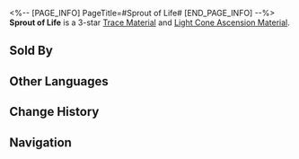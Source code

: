 <%-- [PAGE_INFO]
PageTitle=#Sprout of Life#
[END_PAGE_INFO] --%>
{{Item Infobox
|title       = Sprout of Life
|id          = 110172
|image       = Item Sprout of Life.png
|type        = 
|invCategory = Upgrade Materials
|rarity      = 3
|effect      = A young sprout emerging from the Seed of Abundance. Used to level up Traces moderately for {{Color|h|Abundance}} characters.
|description = As you get closer to it, your muscles and bones twitch and propagate with an unbearable itch.
|source1     = Calyx (Backwater Pass)
|source2     = Calyx (Backwater Pass)
|source3     = [[Omni-Synthesizer]] &mdash; Material Synthesis
|source4     = Embers Exchange
|source5     = [[Omni-Synthesizer]] &mdash; Material Exchange
}}
{{Description|1=''"Life is unfailing where the soul abounds."''}}
'''Sprout of Life''' is a 3-star [[Trace Material]] and [[Light Cone Ascension Material]].

==Sold By==
{{Shop Availability}}

==Other Languages==
{{Other Languages
|en   = Sprout of Life
|zhs  = 生命之芽
|zht  = 生命之芽
|ja   = 生命の芽
|ko   = 생명의 새싹
|es   = Brote de la vida
|fr   = Pousse de la vie
|ru   = Росток жизни
|th   = Sprout of Life
|vi   = Mầm Sống
|de   = Spross des Lebens
|id   = Sprout of Life
|pt   = Broto da Vida
}}

==Change History==
{{Change History|2.0}}

==Navigation==
{{Upgrade Material Navbox}}